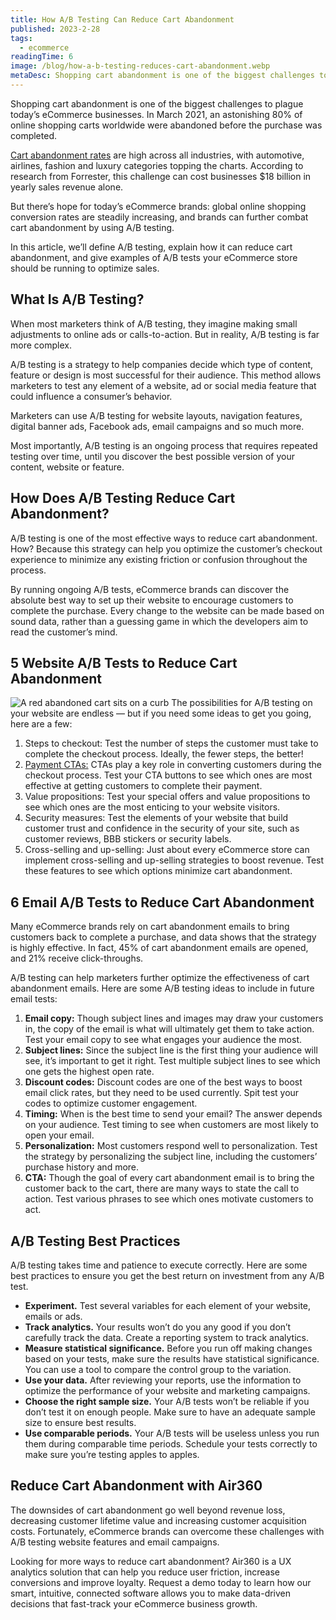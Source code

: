 ```yaml
---
title: How A/B Testing Can Reduce Cart Abandonment
published: 2023-2-28
tags:
  - ecommerce
readingTime: 6
image: /blog/how-a-b-testing-reduces-cart-abandonment.webp
metaDesc: Shopping cart abandonment is one of the biggest challenges to plague today’s eCommerce businesses. In March 2021, an astonishing 80% of online shopping carts worldwide were abandoned before the purchase was completed.
---
```


Shopping cart abandonment is one of the biggest challenges to plague today’s eCommerce businesses. In March 2021, an astonishing 80% of online shopping carts worldwide were abandoned before the purchase was completed.

[Cart abandonment rates](https://baymard.com/lists/cart-abandonment-rate) are high across all industries, with automotive, airlines, fashion and luxury categories topping the charts. According to research from Forrester, this challenge can cost businesses $18 billion in yearly sales revenue alone.

But there’s hope for today’s eCommerce brands: global online shopping conversion rates are steadily increasing, and brands can further combat cart abandonment by using A/B testing.

In this article, we’ll define A/B testing, explain how it can reduce cart abandonment, and give examples of A/B tests your eCommerce store should be running to optimize sales.

## What Is A/B Testing?

When most marketers think of A/B testing, they imagine making small adjustments to online ads or calls-to-action. But in reality, A/B testing is far more complex.

A/B testing is a strategy to help companies decide which type of content, feature or design is most successful for their audience. This method allows marketers to test any element of a website, ad or social media feature that could influence a consumer’s behavior.

<BlogInnerCardWrapper slug='the-perfect-match-of-ab-testing-and-air360' />

Marketers can use A/B testing for website layouts, navigation features, digital banner ads, Facebook ads, email campaigns and so much more.

Most importantly, A/B testing is an ongoing process that requires repeated testing over time, until you discover the best possible version of your content, website or feature.

## How Does A/B Testing Reduce Cart Abandonment?

A/B testing is one of the most effective ways to reduce cart abandonment. How? Because this strategy can help you optimize the customer’s checkout experience to minimize any existing friction or confusion throughout the process.

By running ongoing A/B tests, eCommerce brands can discover the absolute best way to set up their website to encourage customers to complete the purchase. Every change to the website can be made based on sound data, rather than a guessing game in which the developers aim to read the customer’s mind.

## 5 Website A/B Tests to Reduce Cart Abandonment

![A red abandoned cart sits on a curb](/blog/how-a-b-testing-reduces-cart-abandonment-1.webp)
The possibilities for A/B testing on your website are endless — but if you need some ideas to get you going, here are a few:

1. Steps to checkout: Test the number of steps the customer must take to complete the checkout process. Ideally, the fewer steps, the better!
2. [Payment CTAs:](/en/cro-checklist-campaign/) CTAs play a key role in converting customers during the checkout process. Test your CTA buttons to see which ones are most effective at getting customers to complete their payment.
3. Value propositions: Test your special offers and value propositions to see which ones are the most enticing to your website visitors.
4. Security measures: Test the elements of your website that build customer trust and confidence in the security of your site, such as customer reviews, BBB stickers or security labels.
5. Cross-selling and up-selling: Just about every eCommerce store can implement cross-selling and up-selling strategies to boost revenue. Test these features to see which options minimize cart abandonment.

<BlogInnerCardWrapper slug='convert-upsells-and-impulse-buys-in-ecommerce' />

## 6 Email A/B Tests to Reduce Cart Abandonment

Many eCommerce brands rely on cart abandonment emails to bring customers back to complete a purchase, and data shows that the strategy is highly effective. In fact, 45% of cart abandonment emails are opened, and 21% receive click-throughs.

A/B testing can help marketers further optimize the effectiveness of cart abandonment emails. Here are some A/B testing ideas to include in future email tests:

1. **Email copy:** Though subject lines and images may draw your customers in, the copy of the email is what will ultimately get them to take action. Test your email copy to see what engages your audience the most.
2. **Subject lines:** Since the subject line is the first thing your audience will see, it’s important to get it right. Test multiple subject lines to see which one gets the highest open rate.
3. **Discount codes:** Discount codes are one of the best ways to boost email click rates, but they need to be used currently. Spit test your codes to optimize customer engagement.
4. **Timing:** When is the best time to send your email? The answer depends on your audience. Test timing to see when customers are most likely to open your email.
5. **Personalization:** Most customers respond well to personalization. Test the strategy by personalizing the subject line, including the customers’ purchase history and more.
6. **CTA:** Though the goal of every cart abandonment email is to bring the customer back to the cart, there are many ways to state the call to action. Test various phrases to see which ones motivate customers to act.

<BlogInnerCardWrapper slug='10-email-marketing-tips-to-increase-conversions' />

## A/B Testing Best Practices

A/B testing takes time and patience to execute correctly. Here are some best practices to ensure you get the best return on investment from any A/B test.

- **Experiment.** Test several variables for each element of your website, emails or ads.
- **Track analytics.** Your results won’t do you any good if you don’t carefully track the data. Create a reporting system to track analytics.
- **Measure statistical significance.** Before you run off making changes based on your tests, make sure the results have statistical significance. You can use a tool to compare the control group to the variation.
- **Use your data.** After reviewing your reports, use the information to optimize the performance of your website and marketing campaigns.
- **Choose the right sample size.** Your A/B tests won’t be reliable if you don’t test it on enough people. Make sure to have an adequate sample size to ensure best results.
- **Use comparable periods.** Your A/B tests will be useless unless you run them during comparable time periods. Schedule your tests correctly to make sure you’re testing apples to apples.

<BlogInnerCardWrapper slug='a-b-testing-best-practices' />

## Reduce Cart Abandonment with Air360

The downsides of cart abandonment go well beyond revenue loss, decreasing customer lifetime value and increasing customer acquisition costs. Fortunately, eCommerce brands can overcome these challenges with A/B testing website features and email campaigns.

Looking for more ways to reduce cart abandonment? Air360 is a UX analytics solution that can help you reduce user friction, increase conversions and improve loyalty. Request a demo today to learn how our smart, intuitive, connected software allows you to make data-driven decisions that fast-track your eCommerce business growth.
